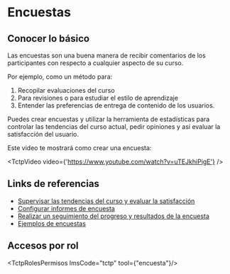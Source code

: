 
# Encuestas

## Conocer lo básico

Las encuestas son una buena manera de recibir comentarios de los participantes con respecto a cualquier aspecto de su curso. 

Por ejemplo, como un método para:

1. Recopilar evaluaciones del curso 
2. Para revisiones o para estudiar el estilo de aprendizaje
3. Entender las preferencias de entrega de contenido de los usuarios.

Puedes crear encuestas y utilizar la herramienta de estadísticas para controlar las tendencias del curso actual, pedir opiniones y así evaluar la satisfacción del usuario. 

Este video te mostrará como crear una encuesta:

<TctpVideo video={'https://www.youtube.com/watch?v=uTEJkhiPigE'} />

## Links de referencias
* <a href="https://documentation.brightspace.com/es-mx/le/surveys/learner/surveys_intro_1.htm?tocpath=Instructores%7CMedir%20y%20orientar%20el%20desempe%C3%B1o%20y%20la%20participaci%C3%B3n%7CSupervisar%20las%20tendencias%20del%20curso%20y%20evaluar%20la%20satisfacci%C3%B3n%7C_____0" target="_blank">Supervisar las tendencias del curso y evaluar la satisfacción</a>
* <a href="https://documentation.brightspace.com/es-mx/le/surveys/instructor/set_up_reports.htm?TocPath=Instructores%7CCrear%20o%20agregar%20m%C3%A1s%20secciones%7CCrear%20acceso%20especial%20a%20una%20encuesta%7C_____2" target="_blank">Configurar informes de encuesta</a>
* <a href="https://documentation.brightspace.com/es-mx/le/surveys/instructor/track_progress_and_results.htm?tocpath=Instructores%7CMedir%20y%20orientar%20el%20desempe%C3%B1o%20y%20la%20participaci%C3%B3n%7CSupervisar%20las%20tendencias%20del%20curso%20y%20evaluar%20la%20satisfacci%C3%B3n%7C_____10" target="_blank">Realizar un seguimiento del progreso y resultados de la encuesta</a>
* <a href="https://documentation.brightspace.com/es-mx/le/surveys/instructor/survey_examples.htm?tocpath=Instructores%7CMedir%20y%20orientar%20el%20desempe%C3%B1o%20y%20la%20participaci%C3%B3n%7CSupervisar%20las%20tendencias%20del%20curso%20y%20evaluar%20la%20satisfacci%C3%B3n%7C_____2" target="_blank">Ejemplos de encuestas</a>


## Accesos por rol
<TctpRolesPermisos lmsCode="tctp" tool={"encuesta"}/>
